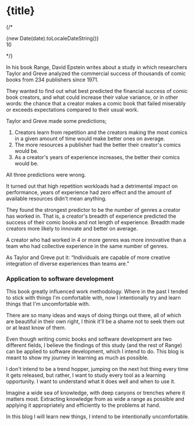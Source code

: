 

# {title}
{/* <div class="flex">
    <div>
        {new Date(date).toLocaleDateString()}
    </div>
    <div class="w-full"></div>
    <div class="flex items-center gap-2">
        <IconEye/>
        <div>10</div>
    </div>
</div> */}

In his book Range, David Epstein writes about a study in which researchers Taylor and Greve analyzed the commercial success of thousands of comic books from 234 publishers since 1971.  

They wanted to find out what best predicted the financial success of comic book creators, and what could increase their value variance, or in other words: the chance that a creator makes a comic book that failed miserably or exceeds expectations compared to their usual work.

Taylor and Greve made some predictions;

1. Creators learn from repetition and the creators making the most comics in a given amount of time would make better ones on average.
2. The more resources a publisher had the better their creator's comics would be.
3. As a creator's years of experience increases, the better their comics would be.

All three predictions were wrong.

It turned out that high repetition workloads had a detrimental impact on performance, years of experience had zero effect and the amount of available resources didn't mean anything.

They found the strongest predictor to be the number of genres a creator has worked in. That is, a creator's breadth of experience predicted the success of their comic books and not length of experience. Breadth made creators more likely to innovate and better on average.

A creator who had worked in 4 or more genres was more innovative than a team who had collective experience in the same number of genres.

As Taylor and Greve put it: “Individuals are capable of more creative integration of diverse experiences than teams are.”

### Application to software development
This book greatly influenced work methodology. 
Where in the past I tended to stick with things I'm comfortable with, now I intentionally try and learn things that I'm uncomfortable with.

There are so many ideas and ways of doing things out there, all of which are beautiful in their own right, I think it'll be a shame not to seek them out or at least know of them.

Even though writing comic books and software development are two different fields, I believe the findings of this study (and the rest of Range) can be applied to software development, which I intend to do. This blog is meant to show my journey in learning as much as possible.

I don't intend to be a trend hopper, jumping on the next hot thing every time it gets released, but rather, I want to study every tool as a learning opportunity. I want to understand what it does well and when to use it.

Imagine a wide sea of knowledge, with deep canyons or trenches where it matters most. Extracting knowledge from as wide a range as possible and applying it appropriately and efficiently to the problems at hand.

In this blog I will learn new things, I intend to be intentionally uncomfortable.
